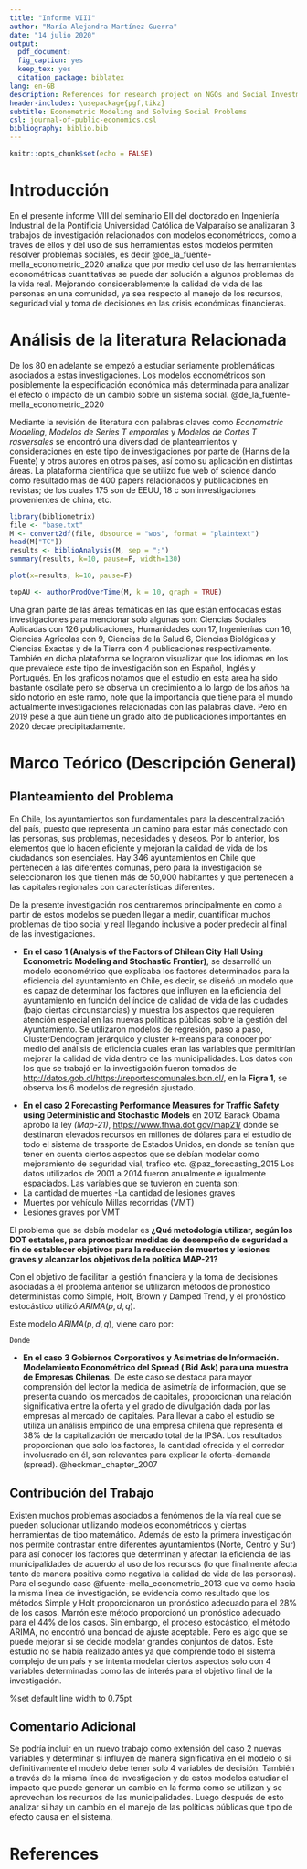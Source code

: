 ```yaml
---
title: "Informe VIII"
author: "María Alejandra Martínez Guerra"
date: "14 julio 2020"
output:
  pdf_document: 
  fig_caption: yes
  keep_tex: yes
  citation_package: biblatex
lang: en-GB
description: References for research project on NGOs and Social Investment
header-includes: \usepackage{pgf,tikz}
subtitle: Econometric Modeling and Solving Social Problems
csl: journal-of-public-economics.csl
bibliography: biblio.bib
---
```


```r
knitr::opts_chunk$set(echo = FALSE)
```

# Introducción
En el presente informe VIII del seminario EII del doctorado en Ingeniería Industrial de la Pontificia Universidad Católica de Valparaíso se analizaran 3 trabajos de investigación relacionados con modelos econométricos, como a través de ellos y del uso de sus herramientas estos modelos permiten resolver problemas sociales, es decir  @de_la_fuente-mella_econometric_2020 analiza que por medio del uso de las herramientas econométricas cuantitativas se puede dar solución a algunos problemas de la vida real. Mejorando considerablemente la calidad de vida de las personas en una comunidad, ya sea respecto al manejo de los recursos, seguridad vial y toma de decisiones en las crisis económicas financieras.

# Análisis de la literatura Relacionada
De los 80 en adelante se empezó a estudiar seriamente problemáticas asociados a estas investigaciones. Los modelos econométricos son posiblemente la especificación económica más determinada para analizar el efecto o impacto de un cambio sobre un sistema social.  @de_la_fuente-mella_econometric_2020

Mediante la revisión de literatura con palabras claves como *Econometric
Modeling*, *Modelos de Series T emporales* y *Modelos de Cortes T rasversales*
se encontró una diversidad de planteamientos y consideraciones en este tipo de investigaciones por parte de (Hanns de la Fuente) y otros autores en otros países, así como su aplicación en distintas áreas. La plataforma científica que se utilizo fue web of science dando como resultado mas de 400 papers relacionados y publicaciones  en revistas; de los cuales 175 son de EEUU, 18  c son investigaciones provenientes de china, etc.

```r
library(bibliometrix)   
file <- "base.txt"
M <- convert2df(file, dbsource = "wos", format = "plaintext")
head(M["TC"])
results <- biblioAnalysis(M, sep = ";")
summary(results, k=10, pause=F, width=130)

```

```r

plot(x=results, k=10, pause=F)
```

```r
topAU <- authorProdOverTime(M, k = 10, graph = TRUE)
```


Una gran parte de las áreas temáticas en las que están enfocadas estas investigaciones para mencionar solo algunas son: Ciencias Sociales Aplicadas con 126 publicaciones, Humanidades con 17, Ingenieríıas con 16, Ciencias Agrícolas con 9, Ciencias de la Salud 6, Ciencias Biológicas y Ciencias Exactas y de la Tierra con 4 publicaciones respectivamente.
También en dicha plataforma se lograron visualizar que los idiomas en los
que prevalece este tipo de investigación son en Español, Inglés y Portugués. En los graficos 
notamos que el estudio en esta area ha sido bastante oscilate pero se observa un  crecimiento a lo largo de los años ha sido notorio en este ramo, note que la importancia que tiene para el mundo actualmente investigaciones relacionadas con las palabras clave. Pero en 2019 pese a que aún tiene un grado alto de publicaciones importantes en 2020 decae precipitadamente.

# Marco Teórico (Descripción General)

## Planteamiento del Problema

En Chile, los ayuntamientos son fundamentales para la descentralización del
país, puesto que representa un camino para estar más conectado con las personas, sus problemas, necesidades y deseos. Por lo anterior, los elementos que lo
hacen eficiente y mejoran la calidad de vida de los ciudadanos son esenciales. Hay
346 ayuntamientos en Chile que pertenecen a las diferentes comunas, pero para
la investigación se seleccionaron los que tienen más de 50,000 habitantes y que
pertenecen a las capitales regionales con características diferentes.

De la presente investigación nos centraremos principalmente en como a partir
de estos modelos se pueden llegar a medir, cuantificar muchos problemas de tipo
social y real llegando inclusive a poder predecir al final de las investigaciones.


- **En el caso 1 (Analysis of the Factors of Chilean City Hall Using Econometric Modeling and Stochastic Frontier)**,  se desarrolló un modelo econométrico que explicaba los factores determinados para la eficiencia del ayuntamiento en Chile, es decir, se diseñó un modelo que es capaz de determinar los factores que influyen en la eficiencia del ayuntamiento en función del índice de calidad de vida de las ciudades (bajo ciertas circunstancias) y muestra los aspectos que requieren atención especial en las nuevas políticas públicas sobre la gestión del Ayuntamiento. Se utilizaron modelos de regresión, paso a paso, ClusterDendogram jerárquico y cluster k-means para conocer por medio del análisis de eficiencia cuales eran las variables que permitirían mejorar la calidad de vida dentro de las municipalidades. Los datos con los que se trabajó en la investigación fueron tomados de <http://datos.gob.cl/https://reportescomunales.bcn.cl/>, en la **Figra 1**, se observa los 6 modelos de regresión ajustado. 



\begin{figure}[htbp]
\centering
\includegraphics{caso1}
\caption{Regression Models-Stepwise}
\end{figure}

- **En el caso 2 Forecasting Performance Measures for Traffic Safety using Deterministic and Stochastic Models**  en 2012 Barack Obama aprobó la ley *(Map-21)*, <https://www.fhwa.dot.gov/map21/> donde se destinaron elevados recursos en millones de dólares para el estudio de todo el sistema de trasporte de Estados Unidos, en donde se tenían que tener en cuenta ciertos aspectos que se debían modelar como mejoramiento de seguridad vial, trafico etc.  @paz_forecasting_2015 Los datos utilizados de 2001 a 2014 fueron anualmente e igualmente espaciados.
Las variables que se tuvieron en cuenta son:
- La cantidad de muertes
-La cantidad de lesiones graves
- Muertes por vehículo Millas recorridas (VMT)
- Lesiones graves por VMT

El problema que se debía modelar es **¿Qué metodología utilizar, según los DOT estatales, para pronosticar medidas de desempeño de seguridad a fin de establecer objetivos para la reducción de muertes y lesiones graves y alcanzar los objetivos de la política MAP-21?**

Con el objetivo de facilitar la gestión financiera y la toma de decisiones asociadas a el problema anterior se utilizaron métodos de pronóstico deterministas
como Simple, Holt, Brown y Damped Trend, y el pronóstico estocástico utilizó $ARIMA(p, d, q)$.

Este modelo $ARIMA(p, d, q)$, viene daro por:

\begin{eqnarray}
\hat{y}_{t}=\phi_{0}+\sum_{i=1}^{p}\phi_{i}y_{t-1}-\sum_{i=1}^{q}\theta_{i}\epsilon_{t-1}+\epsilon_{t}
\end{eqnarray}
	
	Donde
	
\begin{eqnarray*}
	y_{t}=Y_{t} \mbox{for d=0}\\
	y_{t}= Y_{t}-Y_{t-1}\mbox{for d=1}\\
	y_{t}= Y_{t}-(Y_{t-1})-(Y_{t-2})\mbox{for d=1}\\	
\end{eqnarray*}

- **En el caso 3 Gobiernos Corporativos y Asimetrías de Información. Modelamiento Econométrico del Spread ( Bid Ask) para una muestra de Empresas Chilenas.**  De este caso se destaca para mayor comprensión del lector la medida de asimetría de información, que se presenta cuando los mercados de capitales, proporcionan una relación significativa entre la oferta y el grado de
divulgación dada por las empresas al mercado de capitales. Para llevar a cabo el estudio se utiliza un análisis empírico de una empresa chilena que representa el 38% de la capitalización de mercado total de la IPSA. Los resultados proporcionan que solo los factores, la cantidad ofrecida y el corredor involucrado en él, son relevantes para explicar la oferta-demanda (spread). @heckman_chapter_2007

## Contribución del Trabajo

Existen muchos problemas asociados a fenómenos de la vía real que se pueden
solucionar utilizando modelos econométricos y ciertas herramientas de tipo matemático. Además de esto la primera investigación nos permite contrastar entre
diferentes ayuntamientos (Norte, Centro y Sur) para así conocer los factores que
determinan y afectan la eficiencia de las municipalidades de acuerdo al uso de
los recursos (lo que finalmente afecta tanto de manera positiva como negativa la
calidad de vida de las personas).
Para el segundo caso @fuente-mella_econometric_2013 que va como hacia la misma línea de investigación,
se evidencia como resultado que los métodos Simple y Holt proporcionaron un
pronóstico adecuado para el 28% de los casos. Marrón este método proporcionó
un pronóstico adecuado para el 44% de los casos. Sin embargo, el proceso estocástico, el método ARIMA, no encontró una bondad de ajuste aceptable. Pero
es algo que se puede mejorar si se decide modelar grandes conjuntos de datos. Este
estudio no se había realizado antes ya que comprende todo el sistema complejo de
un país y se intenta modelar ciertos aspectos solo con 4 variables determinadas
como las de interés para el objetivo final de la investigación.



\tikzset{every picture/.style={line width=0.75pt}} %set default line width to 0.75pt        

\begin{tikzpicture}[x=0.75pt,y=0.75pt,yscale=-1,xscale=1]
%uncomment if require: \path (0,310); %set diagram left start at 0, and has height of 310

%Shape: Axis 2D [id:dp046885868423533594] 
\draw  (102,197) -- (357.61,197)(127.56,25) -- (127.56,216.11) (350.61,192) -- (357.61,197) -- (350.61,202) (122.56,32) -- (127.56,25) -- (132.56,32)  ;
%Straight Lines [id:da46666184664814647] 
\draw [color={rgb, 255:red, 208; green, 2; blue, 27 }  ,draw opacity=1 ]   (128,66) -- (290.61,66.11) -- (301.61,66.11) ;
%Straight Lines [id:da14926473657081063] 
\draw    (126,112) -- (253.61,110.11) ;
%Straight Lines [id:da437990954245274] 
\draw [color={rgb, 255:red, 126; green, 211; blue, 33 }  ,draw opacity=1 ]   (127,158) -- (300.61,158.11) ;
%Shape: Brace [id:dp7115646828204212] 
\draw   (311.61,148.11) .. controls (316.28,148.18) and (318.64,145.88) .. (318.71,141.21) -- (318.97,122.21) .. controls (319.06,115.54) and (321.44,112.24) .. (326.11,112.31) .. controls (321.44,112.24) and (319.16,108.88) .. (319.25,102.21)(319.21,105.21) -- (319.52,83.21) .. controls (319.59,78.54) and (317.29,76.18) .. (312.62,76.11) ;
%Straight Lines [id:da49507300460925485] 
\draw    (317.61,175.11) -- (177.61,41.11) ;
%Straight Lines [id:da8837001984090413] 
\draw    (317.61,50.11) -- (173.11,183.61) ;

% Text Node
\draw (61,61) node [anchor=north west][inner sep=0.75pt]  [font=\footnotesize,color={rgb, 255:red, 208; green, 2; blue, 27 }  ,opacity=1 ] [align=left] {precio ask};
% Text Node
\draw (70,95) node [anchor=north west][inner sep=0.75pt]  [font=\footnotesize,color={rgb, 255:red, 208; green, 2; blue, 27 }  ,opacity=1 ] [align=left] {\textcolor[rgb]{0,0,0}{{\small precio}}\\\textcolor[rgb]{0,0,0}{{\small equilibrio}}};
% Text Node
\draw (64,148) node [anchor=north west][inner sep=0.75pt]  [color={rgb, 255:red, 208; green, 2; blue, 27 }  ,opacity=1 ] [align=left] {\textcolor[rgb]{0.49,0.83,0.13}{{\footnotesize precio bid}}};
% Text Node
\draw (213,47) node [anchor=north west][inner sep=0.75pt]  [color={rgb, 255:red, 208; green, 2; blue, 27 }  ,opacity=1 ] [align=left] {{\scriptsize Orden compra}};
% Text Node
\draw (219,141) node [anchor=north west][inner sep=0.75pt]  [color={rgb, 255:red, 208; green, 2; blue, 27 }  ,opacity=1 ] [align=left] {\textcolor[rgb]{0,0,0}{{\scriptsize Orden venta}}};
% Text Node
\draw (331,106) node [anchor=north west][inner sep=0.75pt]  [font=\footnotesize,color={rgb, 255:red, 208; green, 2; blue, 27 }  ,opacity=1 ] [align=left] {\textcolor[rgb]{0,0,0}{spread (bid-ask)}};
% Text Node
\draw (317,38) node [anchor=north west][inner sep=0.75pt]  [color={rgb, 255:red, 0; green, 0; blue, 0 }  ,opacity=1 ] [align=left] {S};
% Text Node
\draw (324,170) node [anchor=north west][inner sep=0.75pt]  [color={rgb, 255:red, 208; green, 2; blue, 27 }  ,opacity=1 ] [align=left] {\textcolor[rgb]{0,0,0}{D}};


\end{tikzpicture}


## Comentario Adicional
Se podría incluir en un nuevo trabajo como extensión del caso 2 nuevas variables y determinar si influyen de manera significativa en el modelo o si definitivamente el modelo debe tener solo 4 variables de decisión.
También a través de la misma línea de investigación y de estos modelos estudiar el impacto que puede generar un cambio en la forma como se utilizan y se aprovechan los recursos de las municipalidades. Luego después de esto analizar si hay un cambio en el manejo de las políticas públicas que tipo de efecto causa en el sistema.



# References


